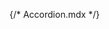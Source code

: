 {/* Accordion.mdx */}



<Meta of={AccordionStories} />
<Title />
	
`` import { Accordion } from '@nds_core/nds' ``

A specialized ExpandCollapse in which only one panel can be open at a time.

### Usage criteria
The Accordion has the same design and behaviours as the ExpandCollapse, except that only one panel can be opened at a time.

Note that the Accordion's open prop accepts only a single string, while the ExpandCollapse's open prop accepts an array of strings.

# Minimal implementation

<Primary />

## Inputs

The component accepts the following inputs (props):

<Controls />

--- 

## Additional variations

Listed below are additional variations of the component.

<Stories />